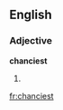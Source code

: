 ==English==

===Adjective===
'''chanciest'''

# {{superlative of|[[chancy]]}}

{{anagrams:en/accehinst}}
[[fr:chanciest]]